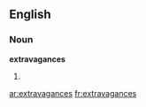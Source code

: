 ==English==

===Noun===
'''extravagances'''

# {{plural of|[[extravagance]]}}

[[ar:extravagances]]
[[fr:extravagances]]